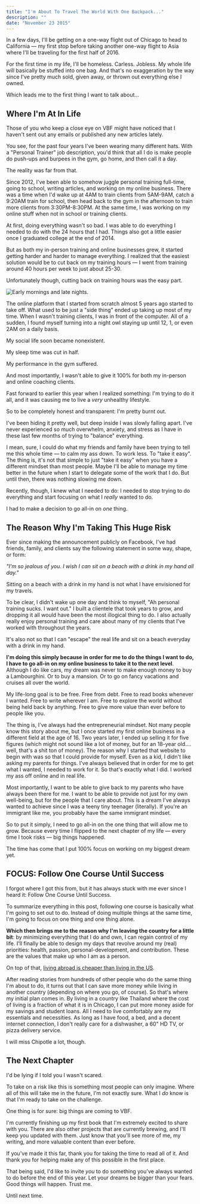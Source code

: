 ```yaml
---
title: "I'm About To Travel The World With One Backpack..."
description: ""
date: "November 23 2015"
---
```


In a few days, I'll be getting on a one-way flight out of Chicago to head to California — my first stop before taking another one-way flight to Asia where I'll be traveling for the first half of 2016.

For the first time in my life, I'll be homeless. Carless. Jobless. My whole life will basically be stuffed into one bag. And that's no exaggeration by the way since I've pretty much sold, given away, or thrown out everything else I owned.

Which leads me to the first thing I want to talk about… 

## Where I'm At In Life

Those of you who keep a close eye on VBF might have noticed that I haven't sent out any emails or published any new articles lately.

You see, for the past four years I've been wearing many different hats. With a "Personal Trainer" job description, you'd think that all I do is make people do push-ups and burpees in the gym, go home, and then call it a day.

The reality was far from that.

Since 2012, I've been able to somehow juggle personal training full-time, going to school, writing articles, and working on my online business. There was a time when I'd wake up at 4AM to train clients from 5AM-9AM, catch a 9:20AM train for school, then head back to the gym in the afternoon to train more clients from 3:30PM-8:30PM. At the same time, I was working on my online stuff when not in school or training clients.

At first, doing everything wasn't so bad. I was able to do everything I needed to do with the 24 hours that I had. Things also got a little easier once I graduated college at the end of 2014.

But as both my in-person training and online businesses grew, it started getting harder and harder to manage everything. I realized that the easiest solution would be to cut back on my training hours — I went from training around 40 hours per week to just about 25-30.

Unfortunately though, cutting back on training hours was the easy part.

<MediaWide>

![Early mornings and late nights.](/img/von-blanco-fitness-life.png)

</MediaWide>

The online platform that I started from scratch almost 5 years ago started to take off. What used to be just a "side thing" ended up taking up most of my time. When I wasn't training clients, I was in front of the computer. All of a sudden, I found myself turning into a night owl staying up until 12, 1, or even 2AM on a daily basis.

My social life soon became nonexistent.

My sleep time was cut in half.

My performance in the gym suffered.

And most importantly, I wasn't able to give it 100% for both my in-person and online coaching clients.

Fast forward to earlier this year when I realized something: I'm trying to do it all, and it was causing me to live a _very_ unhealthy lifestyle.

So to be completely honest and transparent: I'm pretty burnt out.

I've been hiding it pretty well, but deep inside I was slowly falling apart. I've never experienced so much overwhelm, anxiety, and stress as I have in these last few months of trying to "balance" everything.

I mean, sure, I could do what my friends and family have been trying to tell me this whole time — to calm my ass down. To work less. To "take it easy". The thing is, it's not that simple to just "take it easy" when you have a different mindset than most people. Maybe I'll be able to manage my time better in the future when I start to delegate some of the work that I do. But until then, there was nothing slowing me down.

Recently, though, I knew what I needed to do: I needed to stop trying to do everything and start focusing on what I _really_ wanted to do.

I had to make a decision to go all-in on _one_ thing.

## The Reason Why I'm Taking This Huge Risk

Ever since making the announcement publicly on Facebook, I've had friends, family, and clients say the following statement in some way, shape, or form:

_"I'm so jealous of you. I wish I can sit on a beach with a drink in my hand all day."_

Sitting on a beach with a drink in my hand is not what I have envisioned for my travels.

To be clear, I didn't wake up one day and think to myself, "Ah personal training sucks. I want out." I built a clientele that took years to grow, and dropping it all would have been the most illogical thing to do. I also actually really enjoy personal training and care about many of my clients that I've worked with throughout the years.

It's also not so that I can "escape" the real life and sit on a beach everyday with a drink in my hand.

**I'm doing this simply because in order for me to do the things I want to do, I have to go all-in on my online business to take it to the next level**. Although I do like cars, my dream was never to make enough money to buy a Lambourghini. Or to buy a mansion. Or to go on fancy vacations and cruises all over the world.

My life-long goal is to be free. Free from debt. Free to read books whenever I wanted. Free to write wherever I am. Free to explore the world without being held back by anything. Free to give more value than ever before to people like you.

The thing is, I've always had the entrepreneurial mindset. Not many people know this story about me, but I once started my first online business in a different field at the age of 16. Two years later, I ended up selling it for five figures (which might not sound like a lot of money, but for an 18-year old…. well, that's a shit ton of money). The reason why I started that website to begin with was so that I could provide for myself. Even as a kid, I didn't like asking my parents for things. I've always believed that in order for me to get what I wanted, I needed to work for it. So that's exactly what I did. I worked my ass off online and in real life.

Most importantly, I want to be able to give back to my parents who have always been there for me. I want to be able to provide not just for my own well-being, but for the people that I care about. This is a dream I've always wanted to achieve since I was a teeny tiny teenager (literally). If you're an immigrant like me, you probably have the same immigrant mindset.

So to put it simply, I need to go all-in on the one thing that will allow me to grow. Because every time I flipped to the next chapter of my life — every time I took risks — big things happened.

The time has come that I put 100% focus on working on my biggest dream yet.

## FOCUS: Follow One Course Until Success

I forgot where I got this from, but it has always stuck with me ever since I heard it: Follow One Course Until Success.

To summarize everything in this post, following one course is basically what I'm going to set out to do. Instead of doing multiple things at the same time, I'm going to focus on one thing and one thing alone.

**Which then brings me to the reason why I'm leaving the country for a little bit**: by minimizing everything that I do and own, I can regain control of my life. I'll finally be able to design my days that revolve around my (real) priorities: health, passion, personal-development, and contribution. These are the values that make up who I am as a person.

On top of that, [living abroad is cheaper than living in the US](http://lengstorf.com/cost-of-living-remotely/). 

After reading stories from hundreds of other people who do the same thing I'm about to do, it turns out that I can save more money while living in another country (depending on where you go, of course). So that's where my initial plan comes in. By living in a country like Thailand where the cost of living is a fraction of what it is in Chicago, I can put more money aside for my savings and student loans. All I need to live comfortably are my essentials and necessities. As long as I have food, a bed, and a decent internet connection, I don't really care for a dishwasher, a 60" HD TV, or pizza delivery service.

I will miss Chipotle a lot, though.

## The Next Chapter

I'd be lying if I told you I wasn't scared.

To take on a risk like this is something most people can only imagine. Where all of this will take me in the future, I'm not exactly sure. What I _do_ know is that I'm ready to take on the challenge.

One thing is for sure: big things are coming to VBF.

I'm currently finishing up my first book that I'm extremely excited to share with you. There are also other projects that are currently brewing, and I'll keep you updated with them. Just know that you'll see more of me, my writing, and more valuable content than ever before.

If you've made it this far, thank you for taking the time to read all of it. And thank you for helping make any of this possible in the first place.

That being said, I'd like to invite _you_ to do something you've always wanted to do before the end of this year. Let your dreams be bigger than your fears. Good things will happen. Trust me.

Until next time.